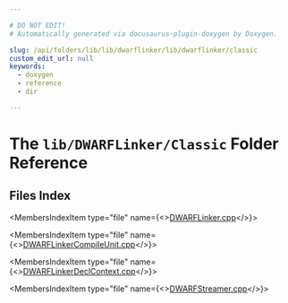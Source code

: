 ```yaml
---

# DO NOT EDIT!
# Automatically generated via docusaurus-plugin-doxygen by Doxygen.

slug: /api/folders/lib/lib/dwarflinker/lib/dwarflinker/classic
custom_edit_url: null
keywords:
  - doxygen
  - reference
  - dir

---
```





# The `lib/DWARFLinker/Classic` Folder Reference

<DoxygenPage pluginConfig={pluginConfig}>



## Files Index

<MembersIndex>

<MembersIndexItem
  type="file"
  name={<><a href="/docs/api/files/lib/lib/dwarflinker/lib/dwarflinker/classic/dwarflinker-cpp">DWARFLinker.cpp</a></>}>
</MembersIndexItem>

<MembersIndexItem
  type="file"
  name={<><a href="/docs/api/files/lib/lib/dwarflinker/lib/dwarflinker/classic/dwarflinkercompileunit-cpp">DWARFLinkerCompileUnit.cpp</a></>}>
</MembersIndexItem>

<MembersIndexItem
  type="file"
  name={<><a href="/docs/api/files/lib/lib/dwarflinker/lib/dwarflinker/classic/dwarflinkerdeclcontext-cpp">DWARFLinkerDeclContext.cpp</a></>}>
</MembersIndexItem>

<MembersIndexItem
  type="file"
  name={<><a href="/docs/api/files/lib/lib/dwarflinker/lib/dwarflinker/classic/dwarfstreamer-cpp">DWARFStreamer.cpp</a></>}>
</MembersIndexItem>

</MembersIndex>


</DoxygenPage>
